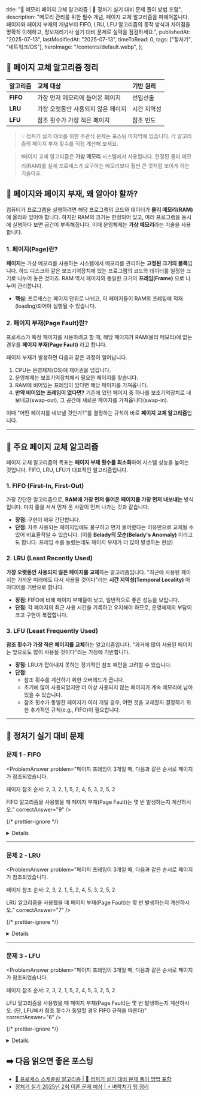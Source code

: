 
  title:
    "💭 메모리 페이지 교체 알고리즘 | 🚀 정처기 실기 대비 문제 풀이 방법 포함",
  description:
    "메모리 관리를 위한 필수 개념, 페이지 교체 알고리즘을 파헤쳐봅니다. 페이지와 페이지 부재의 개념부터 FIFO, LRU, LFU 알고리즘의 동작 방식과 차이점을 명확히 이해하고, 정보처리기사 실기 대비 문제로 실력을 점검하세요.",
  publishedAt: "2025-07-13",
  lastModifiedAt: "2025-07-13",
  timeToRead: 0,
  tags: ["정처기", "네트워크/OS"],
  heroImage: "/contents/default.webp",
};

## 📝 페이지 교체 알고리즘 정리

| 알고리즘 | 교체 대상                          | 기반 원리   |
| :------- | :--------------------------------- | :---------- |
| **FIFO** | 가장 먼저 메모리에 들어온 페이지   | 선입선출    |
| **LRU**  | 가장 오랫동안 사용되지 않은 페이지 | 시간 지역성 |
| **LFU**  | 참조 횟수가 가장 적은 페이지       | 참조 빈도   |

> 💡 정처기 실기 대비를 위한 주관식 문제는 포스팅 마지막에 있습니다. 각 알고리즘의 페이지 부재 횟수를 직접 계산해 보세요.

> ❗️페이지 교체 알고리즘은 **가상 메모리** 시스템에서 사용됩니다. 한정된 물리 메모리(RAM)를 실제 프로세스가 요구하는 메모리보다 훨씬 큰 것처럼 보이게 하는 기술이죠.

## 🧠 페이지와 페이지 부재, 왜 알아야 할까?

컴퓨터가 프로그램을 실행하려면 해당 프로그램의 코드와 데이터가 **물리 메모리(RAM)** 에 올라와 있어야 합니다. 하지만 RAM의 크기는 한정되어 있고, 여러 프로그램을 동시에 실행하다 보면 공간이 부족해집니다. 이때 운영체제는 **가상 메모리**라는 기술을 사용합니다.

### 1. 페이지(Page)란?

**페이지**는 가상 메모리를 사용하는 시스템에서 메모리를 관리하는 **고정된 크기의 블록**입니다. 하드 디스크와 같은 보조기억장치에 있는 프로그램의 코드와 데이터를 일정한 크기로 나누어 놓은 것이죠. RAM 역시 페이지와 동일한 크기의 **프레임(Frame)** 으로 나누어 관리합니다.

- **핵심**: 프로세스는 페이지 단위로 나뉘고, 이 페이지들이 RAM의 프레임에 적재(loading)되어야 실행될 수 있습니다.

### 2. 페이지 부재(Page Fault)란?

프로세스가 특정 페이지를 사용하려고 할 때, 해당 페이지가 RAM(물리 메모리)에 없는 경우를 **페이지 부재(Page Fault)** 라고 합니다.

페이지 부재가 발생하면 다음과 같은 과정이 일어납니다.

1.  CPU는 운영체제(OS)에 제어권을 넘깁니다.
2.  운영체제는 보조기억장치에서 필요한 페이지를 찾습니다.
3.  RAM에 비어있는 프레임이 있다면 해당 페이지를 가져옵니다.
4.  **만약 비어있는 프레임이 없다면?** 기존에 있던 페이지 중 하나를 보조기억장치로 내보내고(swap-out), 그 공간에 새로운 페이지를 가져옵니다(swap-in).

이때 "어떤 페이지를 내보낼 것인가?"를 결정하는 규칙이 바로 **페이지 교체 알고리즘**입니다.

---

## 🔄 주요 페이지 교체 알고리즘

페이지 교체 알고리즘의 목표는 **페이지 부재 횟수를 최소화**하여 시스템 성능을 높이는 것입니다. FIFO, LRU, LFU가 대표적인 알고리즘입니다.

### 1. FIFO (First-In, First-Out)

가장 간단한 알고리즘으로, **RAM에 가장 먼저 들어온 페이지를 가장 먼저 내보내는** 방식입니다. 마치 줄을 서서 먼저 온 사람이 먼저 나가는 것과 같습니다.

- **장점**: 구현이 매우 간단합니다.
- **단점**: 자주 사용되는 페이지임에도 불구하고 먼저 들어왔다는 이유만으로 교체될 수 있어 비효율적일 수 있습니다. (이를 **Belady의 모순(Belady's Anomaly)** 이라고도 합니다. 프레임 수를 늘렸는데도 페이지 부재가 더 많이 발생하는 현상)

### 2. LRU (Least Recently Used)

**가장 오랫동안 사용되지 않은 페이지를 교체**하는 알고리즘입니다. "최근에 사용된 페이지는 가까운 미래에도 다시 사용될 것이다"라는 **시간 지역성(Temporal Locality)** 아이디어를 기반으로 합니다.

- **장점**: FIFO에 비해 페이지 부재율이 낮고, 일반적으로 좋은 성능을 보입니다.
- **단점**: 각 페이지의 최근 사용 시간을 기록하고 유지해야 하므로, 운영체제의 부담이 크고 구현이 복잡합니다.

### 3. LFU (Least Frequently Used)

**참조 횟수가 가장 적은 페이지를 교체**하는 알고리즘입니다. "과거에 많이 사용된 페이지는 앞으로도 많이 사용될 것이다"라는 가정에 기반합니다.

- **장점**: LRU가 잡아내지 못하는 장기적인 참조 패턴을 고려할 수 있습니다.
- **단점**:
  - 참조 횟수를 계산하기 위한 오버헤드가 큽니다.
  - 초기에 많이 사용되었지만 더 이상 사용되지 않는 페이지가 계속 메모리에 남아있을 수 있습니다.
  - 참조 횟수가 동일한 페이지가 여러 개일 경우, 어떤 것을 교체할지 결정하기 위한 추가적인 규칙(e.g., FIFO)이 필요합니다.

---

## 📝 정처기 실기 대비 문제

### 문제 1 - FIFO

<ProblemAnswer
  problem="페이지 프레임이 3개일 때, 다음과 같은 순서로 페이지가 참조되었습니다.

페이지 참조 순서: 2, 3, 2, 1, 5, 2, 4, 5, 3, 2, 5, 2

FIFO 알고리즘을 사용했을 때 페이지 부재(Page Fault)는 몇 번 발생하는지 계산하시오."
correctAnswer="9"
/>

{/* prettier-ignore */}
<Details summary="문제 풀이">

밀어내기 식으로 푸세요. 큐 자료구조를 떠올리면 좋습니다. 새로운게 들어오면 새로운 게 위에 들어가고, 가장 아래에 있는 걸 밀어내듯이 풀면 헷갈리지 않습니다.

| 참조     |  2  |  3  |  2  |  1  |  5  |  2  |  4  |  5  |  3  |  2  |  5  |  2  |
| :------- | :-: | :-: | :-: | :-: | :-: | :-: | :-: | :-: | :-: | :-: | :-: | :-: |
| **1**    |  2  |  3  |  3  |  1  |  5  |  2  |  4  |  4  |  3  |  3  |  5  |  2  |
| **2**    |     |  2  |  2  |  3  |  1  |  5  |  2  |  2  |  4  |  4  |  3  |  5  |
| **3**    |     |     |     |  2  |  3  |  1  |  5  |  5  |  2  |  2  |  4  |  3  |
| **부재** |  O  |  O  |  X  |  O  |  O  |  O  |  O  |  X  |  O  |  X  |  O  |  O  |

- **페이지 부재 횟수: 9번**

</Details>

---

### 문제 2 - LRU

<ProblemAnswer
  problem="페이지 프레임이 3개일 때, 다음과 같은 순서로 페이지가 참조되었습니다.

페이지 참조 순서: 2, 3, 2, 1, 5, 2, 4, 5, 3, 2, 5, 2

LRU 알고리즘을 사용했을 때 페이지 부재(Page Fault)는 몇 번 발생하는지 계산하시오."
correctAnswer="7"
/>

{/* prettier-ignore */}
<Details summary="문제 풀이">

가장 오래전 사용한 것을 맨 아래로 보내는 식으로 푸세요. 새로운 게 들어오면 새로운 게 위에 들어가고, 가장 아래에 있는 걸 밀어내듯이 풀면 헷갈리지 않습니다. 만약, 기존에 존재하는 페이지라면 위치를 맨 위로 올리면 됩니다.

| 참조     |  2  |  3  |  2  |  1  |  5  |  2  |  4  |  5  |  3  |  2  |  5  |  2  |
| :------- | :-: | :-: | :-: | :-: | :-: | :-: | :-: | :-: | :-: | :-: | :-: | :-: |
| **1**    |  2  |  3  |  2  |  1  |  5  |  2  |  4  |  5  |  3  |  2  |  5  |  2  |
| **2**    |     |  2  |  3  |  2  |  1  |  5  |  2  |  4  |  5  |  3  |  2  |  5  |
| **3**    |     |     |     |  3  |  2  |  1  |  5  |  2  |  4  |  5  |  3  |  3  |
| **부재** |  O  |  O  |  X  |  O  |  O  |  X  |  O  |  X  |  O  |  O  |  X  |  X  |

- **페이지 부재 횟수: 7번**

</Details>

---

### 문제 3 - LFU

<ProblemAnswer
  problem="페이지 프레임이 3개일 때, 다음과 같은 순서로 페이지가 참조되었습니다.

페이지 참조 순서: 2, 3, 2, 1, 5, 2, 4, 5, 3, 2, 5, 2

LFU 알고리즘을 사용했을 때 페이지 부재(Page Fault)는 몇 번 발생하는지 계산하시오.
(단, LFU에서 참조 횟수가 동일할 경우 FIFO 규칙을 따른다)"
correctAnswer="6"
/>

{/* prettier-ignore */}
<Details summary="문제 풀이">

해당 페이지가 몇번 참조되었는지 기록하면서 푸는게 좋습니다. (예 : 2-1 은 2번 페이지가 1번 참조되었음을 의미합니다.)

참조 횟수가 동일할 경우 FIFO 규칙을 따르므로, FIFO를 풀듯이 새로 들어온 페이지를 위에 넣으세요.

| 참조     |  2  |  3  |  2  |  1  |  5  |  2  |  4  |  5  |  3  |  2  |  5  |  2  |
| :------- | :-: | :-: | :-: | :-: | :-: | :-: | :-: | :-: | :-: | :-: | :-: | :-: |
| **1**    | 2-1 | 3-1 | 3-1 | 1-1 | 5-1 | 5-1 | 4-1 | 4-1 | 3-1 | 3-1 | 3-1 | 3-1 |
| **2**    |     | 2-1 | 2-2 | 3-1 | 1-1 | 1-1 | 5-1 | 5-2 | 5-2 | 5-2 | 5-3 | 5-3 |
| **3**    |     |     |     | 2-2 | 2-2 | 2-3 | 2-3 | 2-3 | 2-3 | 2-4 | 2-4 | 2-5 |
| **부재** |  O  |  O  |  X  |  O  |  O  |  X  |  O  |  X  |  O  |  X  |  X  |  X  |

- **페이지 부재 횟수: 6번**

</Details>

## ➡️ 다음 읽으면 좋은 포스팅

- [🤖 프로세스 스케줄링 알고리즘 | 🚀 정처기 실기 대비 문제 풀이 방법 포함](/ko/blog/process-scheduling-for-exam)
- [정처기 실기 2025년 2회 이론 문제 예상 | ⚡️ 벼락치기 팁 정리](/ko/blog/korean-information-processing-engineer-practical-exam-strategy)
